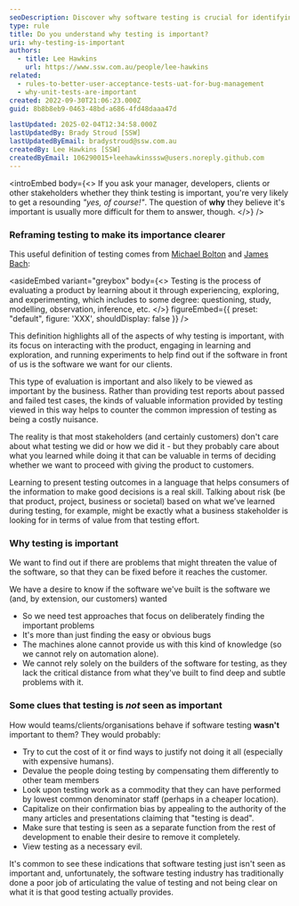 ```yaml
---
seoDescription: Discover why software testing is crucial for identifying risks and ensuring high-quality outcomes.
type: rule
title: Do you understand why testing is important?
uri: why-testing-is-important
authors:
  - title: Lee Hawkins
    url: https://www.ssw.com.au/people/lee-hawkins
related:
  - rules-to-better-user-acceptance-tests-uat-for-bug-management
  - why-unit-tests-are-important
created: 2022-09-30T21:06:23.000Z
guid: 8b8b8eb9-0463-48bd-a686-4fd48daaa47d

lastUpdated: 2025-02-04T12:34:58.000Z
lastUpdatedBy: Brady Stroud [SSW]
lastUpdatedByEmail: bradystroud@ssw.com.au
createdBy: Lee Hawkins [SSW]
createdByEmail: 106290015+leehawkinsssw@users.noreply.github.com
---
```


<introEmbed
  body={<>
If you ask your manager, developers, clients or other stakeholders whether they think testing is important, you're very likely to get a resounding _"yes, of course!"_. The question of **why** they believe it's important is usually more difficult for them to answer, though.
  </>}
/>
### Reframing testing to make its importance clearer

This useful definition of testing comes from [Michael Bolton](https://developsense.com/index.html) and [James Bach](https://www.satisfice.com/):

<asideEmbed
  variant="greybox"
  body={<>
    Testing is the process of evaluating a product by learning about it through experiencing, exploring, and experimenting, which includes to some degree: questioning, study, modelling, observation, inference, etc.
  </>}
  figureEmbed={{
    preset: "default",
    figure: 'XXX',
    shouldDisplay: false
  }}
/>

This definition highlights all of the aspects of why testing is important, with its focus on interacting with the product, engaging in learning and exploration, and running experiments to help find out if the software in front of us is the software we want for our clients.

This type of evaluation is important and also likely to be viewed as important by the business. Rather than providing test reports about passed and failed test cases, the kinds of valuable information provided by testing viewed in this way helps to counter the common impression of testing as being a costly nuisance.

The reality is that most stakeholders (and certainly customers) don't care about what testing we did or how we did it - but they probably care about what you learned while doing it that can be valuable in terms of deciding whether we want to proceed with giving the product to customers.

Learning to present testing outcomes in a language that helps consumers of the information to make good decisions is a real skill. Talking about risk (be that product, project, business or societal) based on what we’ve learned during testing, for example, might be exactly what a business stakeholder is looking for in terms of value from that testing effort.

### Why testing is important

We want to find out if there are problems that might threaten the value of the software, so that they can be fixed before it reaches the customer.

We have a desire to know if the software we've built is the software we (and, by extension, our customers) wanted

* So we need test approaches that focus on deliberately finding the important problems
* It's more than just finding the easy or obvious bugs
* The machines alone cannot provide us with this kind of knowledge (so we cannot rely on automation alone).
* We cannot rely solely on the builders of the software for testing, as they lack the critical distance from what they've built to find deep and subtle problems with it.

### Some clues that testing is _not_ seen as important

How would teams/clients/organisations behave if software testing **wasn't** important to them? They would probably:

* Try to cut the cost of it or find ways to justify not doing it all (especially with expensive humans).
* Devalue the people doing testing by compensating them differently to other team members
* Look upon testing work as a commodity that they can have performed by lowest common denominator staff (perhaps in a cheaper location).
* Capitalize on their confirmation bias by appealing to the authority of the many articles and presentations claiming that "testing is dead".
* Make sure that testing is seen as a separate function from the rest of development to enable their desire to remove it completely.
* View testing as a necessary evil.

It's common to see these indications that software testing just isn't seen as important and, unfortunately, the software testing industry has traditionally done a poor job of articulating the value of testing and not being clear on what it is that good testing actually provides.
